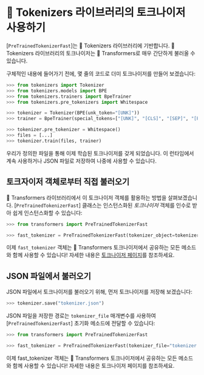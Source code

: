 <!--Copyright 2020 The HuggingFace Team. All rights reserved.

Licensed under the Apache License, Version 2.0 (the "License"); you may not use this file except in compliance with
the License. You may obtain a copy of the License at

http://www.apache.org/licenses/LICENSE-2.0

Unless required by applicable law or agreed to in writing, software distributed under the License is distributed on
an "AS IS" BASIS, WITHOUT WARRANTIES OR CONDITIONS OF ANY KIND, either express or implied. See the License for the
specific language governing permissions and limitations under the License.
-->

# 🤗 Tokenizers 라이브러리의 토크나이저 사용하기

[`PreTrainedTokenizerFast`]는 🤗 Tokenizers 라이브러리에 기반합니다. 🤗 Tokenizers 라이브러리의 토크나이저는
🤗 Transformers로 매우 간단하게 불러올 수 있습니다.

구체적인 내용에 들어가기 전에, 몇 줄의 코드로 더미 토크나이저를 만들어 보겠습니다:

```python
>>> from tokenizers import Tokenizer
>>> from tokenizers.models import BPE
>>> from tokenizers.trainers import BpeTrainer
>>> from tokenizers.pre_tokenizers import Whitespace

>>> tokenizer = Tokenizer(BPE(unk_token="[UNK]"))
>>> trainer = BpeTrainer(special_tokens=["[UNK]", "[CLS]", "[SEP]", "[PAD]", "[MASK]"])

>>> tokenizer.pre_tokenizer = Whitespace()
>>> files = [...]
>>> tokenizer.train(files, trainer)
```

우리가 정의한 파일을 통해 이제 학습된 토크나이저를 갖게 되었습니다. 이 런타임에서 계속 사용하거나 JSON 파일로 저장하여 나중에 사용할 수 있습니다.

## 토크자이저 객체로부터 직접 불러오기

🤗 Transformers 라이브러리에서 이 토크나이저 객체를 활용하는 방법을 살펴보겠습니다.
[`PreTrainedTokenizerFast`] 클래스는 인스턴스화된 *토크나이저* 객체를 인수로 받아 쉽게 인스턴스화할 수 있습니다:

```python
>>> from transformers import PreTrainedTokenizerFast

>>> fast_tokenizer = PreTrainedTokenizerFast(tokenizer_object=tokenizer)
```

이제 `fast_tokenizer` 객체는 🤗 Transformers 토크나이저에서 공유하는 모든 메소드와 함께 사용할 수 있습니다! 자세한 내용은 [토크나이저 페이지](main_classes/tokenizer)를 참조하세요.

## JSON 파일에서 불러오기

<!--In order to load a tokenizer from a JSON file, let's first start by saving our tokenizer:-->

JSON 파일에서 토크나이저를 불러오기 위해, 먼저 토크나이저를 저장해 보겠습니다:

```python
>>> tokenizer.save("tokenizer.json")
```

JSON 파일을 저장한 경로는 `tokenizer_file` 매개변수를 사용하여 [`PreTrainedTokenizerFast`] 초기화 메소드에 전달할 수 있습니다:

```python
>>> from transformers import PreTrainedTokenizerFast

>>> fast_tokenizer = PreTrainedTokenizerFast(tokenizer_file="tokenizer.json")
```

이제 fast_tokenizer 객체는 🤗 Transformers 토크나이저에서 공유하는 모든 메소드와 함께 사용할 수 있습니다! 자세한 내용은 토크나이저 페이지를 참조하세요.
